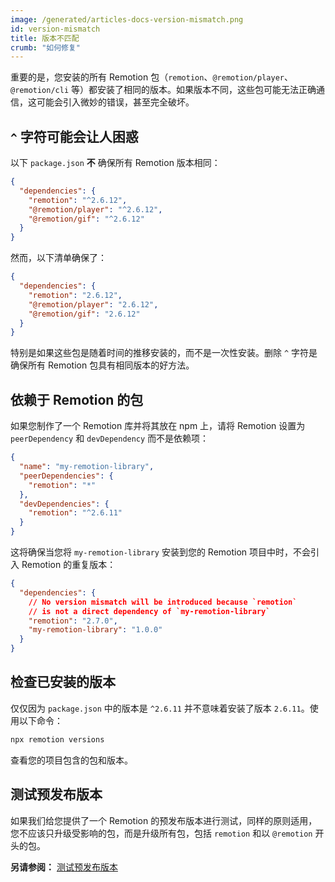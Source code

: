 ```yaml
---
image: /generated/articles-docs-version-mismatch.png
id: version-mismatch
title: 版本不匹配
crumb: "如何修复"
---
```


重要的是，您安装的所有 Remotion 包（`remotion`、`@remotion/player`、`@remotion/cli` 等）都安装了相同的版本。如果版本不同，这些包可能无法正确通信，这可能会引入微妙的错误，甚至完全破坏。

## `^` 字符可能会让人困惑

以下 `package.json` **不** 确保所有 Remotion 版本相同：

```json title="package.json"
{
  "dependencies": {
    "remotion": "^2.6.12",
    "@remotion/player": "^2.6.12",
    "@remotion/gif": "^2.6.12"
  }
}
```

然而，以下清单确保了：

```json title="package.json"
{
  "dependencies": {
    "remotion": "2.6.12",
    "@remotion/player": "2.6.12",
    "@remotion/gif": "2.6.12"
  }
}
```

特别是如果这些包是随着时间的推移安装的，而不是一次性安装。删除 `^` 字符是确保所有 Remotion 包具有相同版本的好方法。

## 依赖于 Remotion 的包

如果您制作了一个 Remotion 库并将其放在 npm 上，请将 Remotion 设置为 `peerDependency` 和 `devDependency` 而不是依赖项：

```json title="package.json"
{
  "name": "my-remotion-library",
  "peerDependencies": {
    "remotion": "*"
  },
  "devDependencies": {
    "remotion": "^2.6.11"
  }
}
```

这将确保当您将 `my-remotion-library` 安装到您的 Remotion 项目中时，不会引入 Remotion 的重复版本：

```json
{
  "dependencies": {
    // No version mismatch will be introduced because `remotion`
    // is not a direct dependency of `my-remotion-library`
    "remotion": "2.7.0",
    "my-remotion-library": "1.0.0"
  }
}
```

## 检查已安装的版本

仅仅因为 `package.json` 中的版本是 `^2.6.11` 并不意味着安装了版本 `2.6.11`。使用以下命令：

```bash
npx remotion versions
```

查看您的项目包含的包和版本。

## 测试预发布版本

如果我们给您提供了一个 Remotion 的预发布版本进行测试，同样的原则适用，您不应该只升级受影响的包，而是升级所有包，包括 `remotion` 和以 `@remotion` 开头的包。

**另请参阅：** [测试预发布版本](/docs/prereleases)

